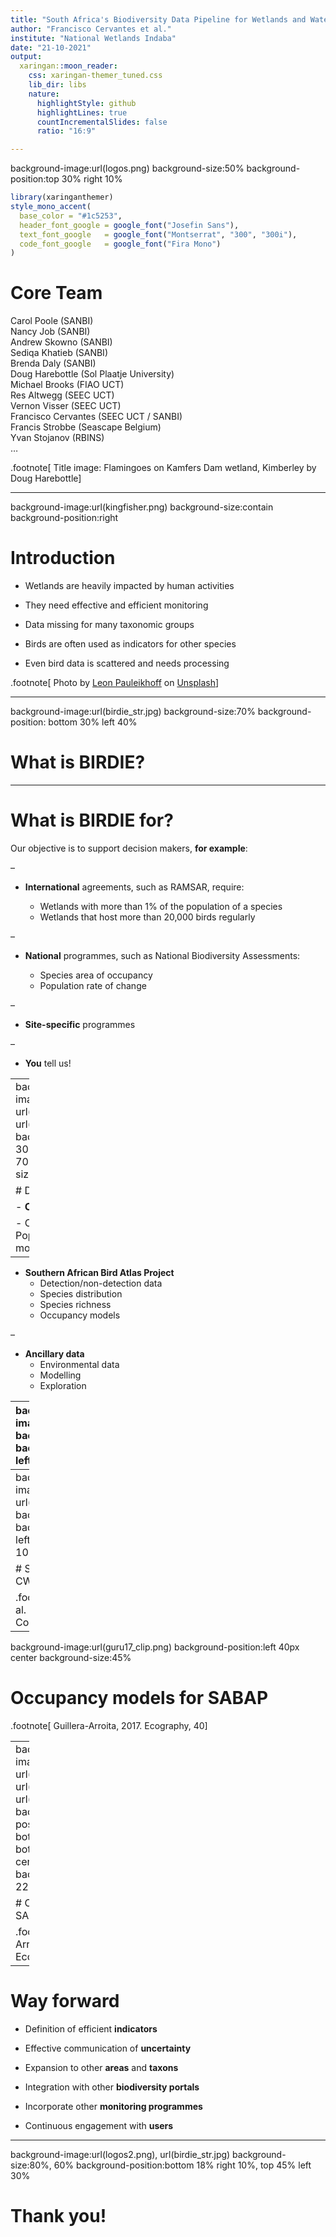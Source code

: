 ```yaml
---
title: "South Africa's Biodiversity Data Pipeline for Wetlands and Waterbirds"
author: "Francisco Cervantes et al."
institute: "National Wetlands Indaba"
date: "21-10-2021"
output:
  xaringan::moon_reader:
    css: xaringan-themer_tuned.css
    lib_dir: libs
    nature:
      highlightStyle: github
      highlightLines: true
      countIncrementalSlides: false
      ratio: "16:9"

---
```


background-image:url(logos.png)
background-size:50%
background-position:top 30% right 10%

```r
library(xaringanthemer)
style_mono_accent(
  base_color = "#1c5253",
  header_font_google = google_font("Josefin Sans"),
  text_font_google   = google_font("Montserrat", "300", "300i"),
  code_font_google   = google_font("Fira Mono")
)
```

      
# Core Team

Carol Poole (SANBI)  
Nancy Job (SANBI)  
Andrew Skowno (SANBI)  
Sediqa Khatieb (SANBI)  
Brenda Daly (SANBI)  
Doug Harebottle (Sol Plaatje University)  
Michael Brooks (FIAO UCT)  
Res Altwegg (SEEC UCT)  
Vernon Visser (SEEC UCT)  
Francisco Cervantes (SEEC UCT / SANBI)  
Francis Strobbe (Seascape Belgium)  
Yvan Stojanov (RBINS)  
...

.footnote[
Title image: Flamingoes on Kamfers Dam wetland, Kimberley by Doug Harebottle
]

---

background-image:url(kingfisher.png)
background-size:contain
background-position:right

# Introduction

- Wetlands are heavily impacted by human activities

- They need effective and efficient monitoring

- Data missing for many taxonomic groups

- Birds are often used as indicators for other species

- Even bird data is scattered and needs processing

.footnote[
Photo by <a href="https://unsplash.com/@lebalu?utm_source=unsplash&utm_medium=referral&utm_content=creditCopyText">Leon Pauleikhoff</a> on <a href="https://unsplash.com/s/photos/wetlands-and-south-africa?utm_source=unsplash&utm_medium=referral&utm_content=creditCopyText">Unsplash</a>
]

---

background-image:url(birdie_str.jpg)
background-size:70%
background-position: bottom 30% left 40%

# What is BIRDIE?


---

# What is BIRDIE for?

Our objective is to support decision makers, **for example**:

--

- **International** agreements, such as RAMSAR, require:

  - Wetlands with more than 1% of the population of a species
  - Wetlands that host more than 20,000 birds regularly
  
--

- **National** programmes, such as National Biodiversity Assessments:

  - Species area of occupancy
  - Population rate of change
  
--

- **Site-specific** programmes

--

- **You** tell us!
  
---
background-image:url(cwac_logo.png), url(SABAP2_logo.png), url(GoogleEarthEngine_Grey_108.png)
background-position:top 80px right 30%, top 290px right 30%, bottom 70px right 30%
background-size:25%, 15%, 35%

# Data inputs

- **Coordinated Waterbird Counts**

  - Count data
  - Species abundance
  - Population dynamics
  - State-space models

--

- **Southern African Bird Atlas Project**
  - Detection/non-detection data
  - Species distribution
  - Species richness
  - Occupancy models

--

- **Ancillary data**
  - Environmental data
  - Modelling
  - Exploration

---
background-image:url(ssm_diagram.png)
background-size:35%
background-position:center left 10%

# State-space models for CWAC

.footnote[
Barshep et al. 2017. Global Ecology and Conservation, 12
]

---
background-image:url(ssm_diagram.png), url(ssm_6_log_side.png)
background-size:35%, 45%
background-position:center left 10%, bottom 50% right 10%

# State-space models for CWAC

.footnote[
Barshep et al. 2017. Global Ecology and Conservation, 12
]

---
background-image:url(guru17_clip.png)
background-position:left 40px center
background-size:45%

# Occupancy models for SABAP

.footnote[
Guillera-Arroita, 2017. Ecography, 40
]

---
background-image:url(occu_p_6.png), url(occu_psi_6.png), url(occu_real_6.png), url(guru17_clip.png)
background-position:right 35% bottom 73%,right 35% bottom 27%, right 5% center, left 40px center
background-size:22%, 22%, 22%, 45%

# Occupancy models for SABAP

.footnote[
Guillera-Arroita, 2017. Ecography, 40
]

---

# Way forward

- Definition of efficient **indicators**

- Effective communication of **uncertainty**

- Expansion to other **areas** and **taxons**

- Integration with other **biodiversity portals**

- Incorporate other **monitoring programmes**

- Continuous engagement with **users**

---

background-image:url(logos2.png), url(birdie_str.jpg)
background-size:80%, 60%
background-position:bottom 18% right 10%, top 45% left 30%

# Thank you!

